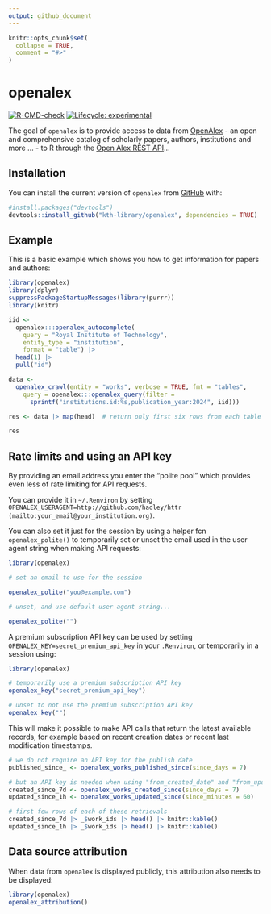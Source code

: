 ```yaml
---
output: github_document
---
```


<!-- README.md is generated from README.Rmd. Please edit that file -->

```r
knitr::opts_chunk$set(
  collapse = TRUE,
  comment = "#>"
)
```

# openalex

<!-- badges: start -->
[![R-CMD-check](https://github.com/KTH-Library/openalex/workflows/R-CMD-check/badge.svg)](https://github.com/KTH-Library/openalex/actions)
[![Lifecycle: experimental](https://img.shields.io/badge/lifecycle-experimental-orange.svg)](https://lifecycle.r-lib.org/articles/stages.html#experimental)
<!-- badges: end -->

The goal of `openalex` is to provide access to data from [OpenAlex](https://openalex.org) - an open and comprehensive catalog of scholarly papers, authors, institutions and more ... - to R through the [Open Alex REST API](https://docs.openalex.org/api)...

## Installation

You can install the current version of `openalex` from [GitHub](https://github.com/kth-library/openalex) with:

``` r
#install.packages("devtools")
devtools::install_github("kth-library/openalex", dependencies = TRUE)
```

## Example

This is a basic example which shows you how to get information for papers and authors:

```r

library(openalex)
library(dplyr)
suppressPackageStartupMessages(library(purrr))
library(knitr)

iid <- 
  openalex:::openalex_autocomplete(
    query = "Royal Institute of Technology", 
    entity_type = "institution", 
    format = "table") |> 
  head(1) |> 
  pull("id")

data <- 
  openalex_crawl(entity = "works", verbose = TRUE, fmt = "tables",
    query = openalex:::openalex_query(filter =
      sprintf("institutions.id:%s,publication_year:2024", iid)))

res <- data |> map(head)  # return only first six rows from each table

res
```

## Rate limits and using an API key

By providing an email address you enter the "polite pool" which provides even less of rate limiting for API requests.

You can provide it in `~/.Renviron` by setting `OPENALEX_USERAGENT=http://github.com/hadley/httr (mailto:your_email@your_institution.org)`.

You can also set it just for the session by using a helper fcn `openalex_polite()` to temporarily set or unset the email used in the user agent string when making API requests:

```r
library(openalex)

# set an email to use for the session

openalex_polite("you@example.com")

# unset, and use default user agent string...

openalex_polite("")

```

A premium subscription API key can be used by setting `OPENALEX_KEY=secret_premium_api_key` in your `.Renviron`, or temporarily in a session using:

```r
library(openalex)

# temporarily use a premium subscription API key
openalex_key("secret_premium_api_key")

# unset to not use the premium subscription API key
openalex_key("")

```

This will make it possible to make API calls that return the latest available records, for example based on recent creation dates or recent last modification timestamps.

```r

# we do not require an API key for the publish date
published_since_ <- openalex_works_published_since(since_days = 7)

# but an API key is needed when using "from_created_date" and "from_updated_date" fields.
created_since_7d <- openalex_works_created_since(since_days = 7)
updated_since_1h <- openalex_works_updated_since(since_minutes = 60)

# first few rows of each of these retrievals
created_since_7d |> _$work_ids |> head() |> knitr::kable()
updated_since_1h |> _$work_ids |> head() |> knitr::kable()

```


## Data source attribution

When data from `openalex` is displayed publicly, this attribution also needs to be displayed:

```r
library(openalex)
openalex_attribution()
```
